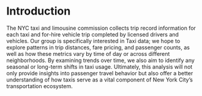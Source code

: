 # Introduction

The NYC taxi and limousine commission collects trip record information for each taxi and for-hire vehicle trip completed by licensed drivers and vehicles. Our group is specifically interested in Taxi data; we hope to explore patterns in trip distances, fare pricing, and passenger counts, as well as how these metrics vary by time of day or across different neighborhoods. By examining trends over time, we also aim to identify any seasonal or long-term shifts in taxi usage. Ultimately, this analysis will not only provide insights into passenger travel behavior but also offer a better understanding of how taxis serve as a vital component of New York City’s transportation ecosystem.

